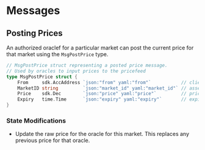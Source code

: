 

# Messages

## Posting Prices

An authorized oraclef for a particular market can post the current price for that market using the `MsgPostPrice` type.

```go
// MsgPostPrice struct representing a posted price message.
// Used by oracles to input prices to the pricefeed
type MsgPostPrice struct {
	From     sdk.AccAddress `json:"from" yaml:"from"`           // client that sent in this address
	MarketID string         `json:"market_id" yaml:"market_id"` // asset code used by exchanges/api
	Price    sdk.Dec        `json:"price" yaml:"price"`         // price in decimal (max precision 18)
	Expiry   time.Time      `json:"expiry" yaml:"expiry"`       // expiry time
}
```

### State Modifications

- Update the raw price for the oracle for this market. This replaces any previous price for that oracle.


